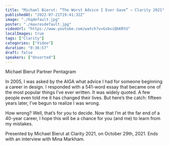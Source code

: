 ```yaml
---
title: "Michael Bierut: “The Worst Advice I Ever Gave” — Clarity 2021"
publishedAt: "2022-07-21T19:41:32Z"
image: "./hqdefault.jpg"
poster: "./maxresdefault.jpg"
videoUrl: "https://www.youtube.com/watch?v=GsbviQkKRtU"
localImages: true
tags: ["Clarity"]
categories: ["Video"]
duration: "0:36:57"
draft: false
speakers: ["Unsorted"]
---
```


Michael Bierut Partner Pentagram

In 2005, I was asked by the AIGA what advice I had for someone beginning a career in design. I responded with a 541-word essay that became one of the most popular things I’ve ever written. It was widely quoted. A few people even told me it has changed their lives. But here’s the catch: fifteen years later, I’ve begun to realize I was wrong.

How wrong? Well, that’s for you to decide. Now that I’m at the far end of a 40-year career, I hope this will be a chance for you (and me) to learn from my mistakes.

Presented by Michael Bierut at Clarity 2021, on October 29th, 2021. Ends with an interview with Mina Markham.
